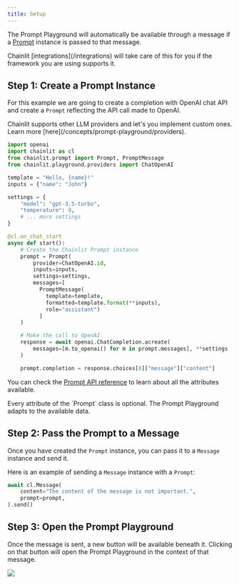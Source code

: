 ```yaml
---
title: Setup
---
```


The Prompt Playground will automatically be available through a message if a [Prompt](/api-reference/prompt) instance is passed to that message.

<Note>
  Chainlit [integrations](/integrations) will take care of this for you if the
  framework you are using supports it.
</Note>

## Step 1: Create a Prompt Instance

For this example we are going to create a completion with OpenAI chat API and create a `Prompt` reflecting the API call made to OpenAI.

<Note>
  Chainlit supports other LLM providers and let's you implement custom ones.
  Learn more [here](/concepts/prompt-playground/providers).
</Note>

```python
import openai
import chainlit as cl
from chainlit.prompt import Prompt, PromptMessage
from chainlit.playground.providers import ChatOpenAI

template = "Hello, {name}!"
inputs = {"name": "John"}

settings = {
    "model": "gpt-3.5-turbo",
    "temperature": 0,
    # ... more settings
}

@cl.on_chat_start
async def start():
    # Create the Chainlit Prompt instance
    prompt = Prompt(
        provider=ChatOpenAI.id,
        inputs=inputs,
        settings=settings,
        messages=[
          PromptMessage(
            template=template,
            formatted=template.format(**inputs),
            role="assistant")
          ]
    )

    # Make the call to OpenAI
    response = await openai.ChatCompletion.acreate(
        messages=[m.to_openai() for m in prompt.messages], **settings
    )

    prompt.completion = response.choices[0]["message"]["content"]
```

You can check the [Prompt API reference](/api-reference/prompt) to learn about all the attributes available.

<Note>
  Every attribute of the `Prompt` class is optional. The Prompt Playground
  adapts to the available data.
</Note>

## Step 2: Pass the Prompt to a Message

Once you have created the `Prompt` instance, you can pass it to a `Message` instance and send it.

Here is an example of sending a `Message` instance with a `Prompt`:

```python
await cl.Message(
    content="The content of the message is not important.",
    prompt=prompt,
).send()
```

## Step 3: Open the Prompt Playground

Once the message is sent, a new button will be available beneath it. Clicking on that button will open the Prompt Playground in the context of that message.

<Frame caption="Open the Prompt Playground">
  <img src="/images/open-pp.gif" />
</Frame>

